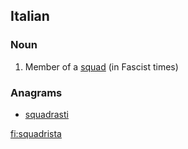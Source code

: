 ==Italian==

===Noun===
{{it-noun|squadrist|m|a|i}} {{it-noun|squadrist|f|a|e}}

# Member of a [[squad]] (in Fascist times)

===Anagrams===
* [[squadrasti#Italian|squadrasti]]

[[fi:squadrista]]